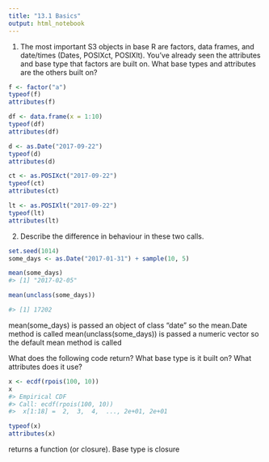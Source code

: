 ```yaml
---
title: "13.1 Basics"
output: html_notebook
---
```


1. The most important S3 objects in base R are factors, data frames, and date/times (Dates, POSIXct, POSIXlt). You’ve already seen the attributes and base type that factors are built on. What base types and attributes are the others built on?
```r
f <- factor("a")
typeof(f)
attributes(f)
```
```r
df <- data.frame(x = 1:10)
typeof(df)
attributes(df)
```
```r
d <- as.Date("2017-09-22")
typeof(d)
attributes(d)

ct <- as.POSIXct("2017-09-22")
typeof(ct)
attributes(ct)

lt <- as.POSIXlt("2017-09-22")
typeof(lt)
attributes(lt)


```




2. Describe the difference in behaviour in these two calls.
```r
set.seed(1014)
some_days <- as.Date("2017-01-31") + sample(10, 5)

mean(some_days)
#> [1] "2017-02-05"

mean(unclass(some_days))

#> [1] 17202
```
mean(some_days) is passed an object of class "date" so the mean.Date method is
called
mean(unclass(some_days)) is passed a numeric vector so the default mean method is called

What does the following code return? What base type is it built on? What attributes does it use?

```r
x <- ecdf(rpois(100, 10))
x
#> Empirical CDF 
#> Call: ecdf(rpois(100, 10))
#>  x[1:18] =  2,  3,  4,  ..., 2e+01, 2e+01

typeof(x)
attributes(x)

```
returns a function (or closure).  Base type is closure



